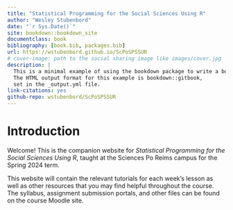 ```yaml
---
title: "Statistical Programming for the Social Sciences Using R"
author: "Wesley Stubenbord"
date: "`r Sys.Date()`"
site: bookdown::bookdown_site
documentclass: book
bibliography: [book.bib, packages.bib]
url: https://wstubenbord.github.io/ScPoSPSSUR
# cover-image: path to the social sharing image like images/cover.jpg
description: |
  This is a minimal example of using the bookdown package to write a book.
  The HTML output format for this example is bookdown::gitbook,
  set in the _output.yml file.
link-citations: yes
github-repo: wstubenbord/ScPoSPSSUR
---
```


# Introduction {.unnumbered}

Welcome! This is the companion website for *Statistical Programming for the Social Sciences Using R*, taught at the Sciences Po Reims campus for the Spring 2024 term.

This website will contain the relevant tutorials for each week's lesson as well as other resources that you may find helpful throughout the course. The syllabus, assignment submission portals, and other files can be found on the course Moodle site.
